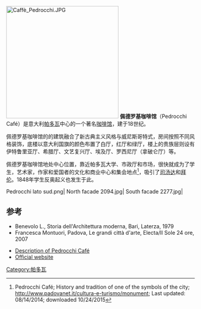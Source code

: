 [[Image:Caffè_Pedrocchi.JPG|300px]]
'''佩德罗基咖啡馆'''（Pedrocchi Café）是意大利[[帕多瓦|帕多瓦]]中心的一个著名[[咖啡馆|咖啡馆]]，建于18世纪。

佩德罗基咖啡馆的的建筑融合了新古典主义风格与威尼斯哥特式，房间按照不同风格装饰，底楼以意大利国旗的颜色布置了白厅，红厅和绿厅，楼上的贵族层则设有伊特鲁里亚厅、希腊厅、文艺复兴厅、埃及厅、罗西尼厅（拿破仑厅）等。 

佩德罗基咖啡馆地处中心位置，靠近帕多瓦大学、市政厅和市场，很快就成为了学生，艺术家，作家和爱国者的文化和商业中心和集会地点<ref name=PaduaNet>Pedrocchi Café; History and tradition of one of the symbols of the city; http://www.padovanet.it/cultura-e-turismo/monument{{dead link|date=2017年11月 |bot=InternetArchiveBot |fix-attempted=yes }}; Last updated: 08/14/2014; downloaded 10/24/2015</ref>，吸引了[[司汤达|司汤达]]和[[拜伦|拜伦]]。1848年学生反奥起义也发生于此。

<gallery>
Pedrocchi lato sud.png|
North facade 2094.jpg|
South facade 2277.jpg|
</gallery>

==参考==
* Benevolo L., Storia dell'Architettura moderna, Bari, Laterza, 1979
* Francesca Montuori, Padova, Le grandi città d'arte, Electa/Il Sole 24 ore, 2007
{{reflist}}
* [http://www.hotel-padova.com/en/art_padua/pedrocchi_cafe.php Description of Pedrocchi Café] {{Wayback|url=http://www.hotel-padova.com/en/art_padua/pedrocchi_cafe.php |date=20200906194357 }}
* [http://www.caffepedrocchi.it Official website] {{Wayback|url=http://www.caffepedrocchi.it/ |date=20201114000540 }}
{{coord|45|24|28|N|11|52|38|E|source:itwiki_region:IT|display=title}}
[[Category:帕多瓦|Category:帕多瓦]]